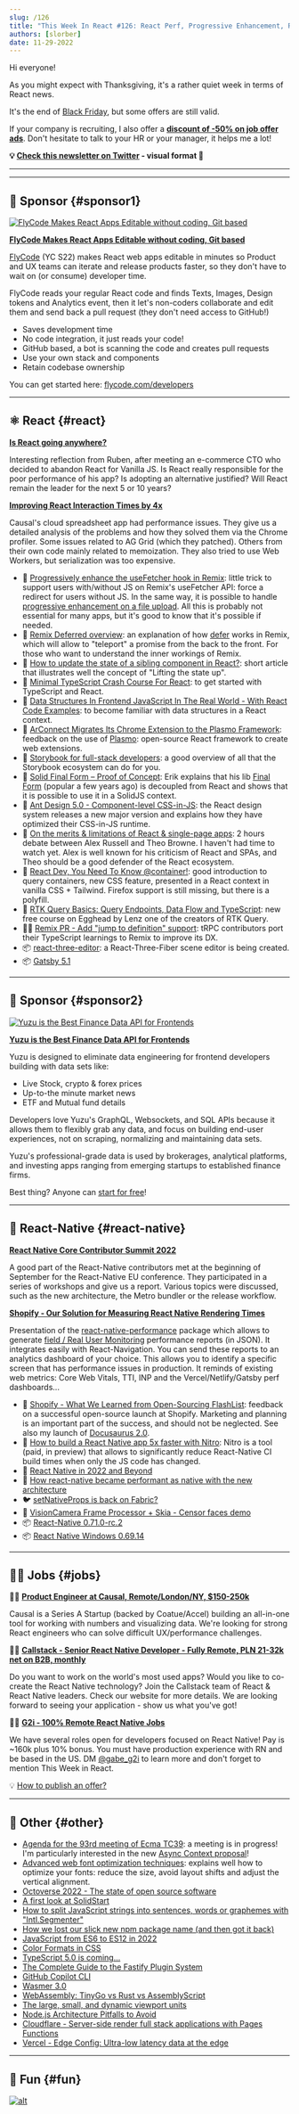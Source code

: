 ```yaml
---
slug: /126
title: "This Week In React #126: React Perf, Progressive Enhancement, Remix, Storybook, React-Native, FlashList, Nitro, TC39..."
authors: [slorber]
date: 11-29-2022
---
```


Hi everyone!

As you might expect with Thanksgiving, it's a rather quiet week in terms of React news.

It's the end of [Black Friday](https://thisweekinreact.com/black-friday), but some offers are still valid.

If your company is recruiting, I also offer a [**discount of -50% on job offer ads**](https://thisweekinreact.com/sponsor#sponsor-jobs). Don't hesitate to talk to your HR or your manager, it helps me a lot!

<!-- truncate -->

**💡 [Check this newsletter on Twitter](https://slo.im/thread) - visual format 🎨**

---


<Support />

---

## 💸 Sponsor {#sponsor1}

[![FlyCode Makes React Apps Editable without coding, Git based](/emails/issues/124/flycode.jpg)](https://bit.ly/3UPwAoJ)

**[FlyCode Makes React Apps Editable without coding, Git based](https://bit.ly/3UPwAoJ)**

[FlyCode](https://bit.ly/3wWSi00) (YC S22) makes React web apps editable in minutes so Product and UX teams can iterate and release products faster, so they don't have to wait on (or consume) developer time.

FlyCode reads your regular React code and finds Texts, Images, Design tokens and Analytics event, then it let's non-coders collaborate and edit them and send back a pull request (they don't need access to GitHub!)

- Saves development time
- No code integration, it just reads your code!
- GitHub based, a bot is scanning the code and creates pull requests
- Use your own stack and components
- Retain codebase ownership

You can get started here: [flycode.com/developers](https://www.flycode.com/developers)

---

## ⚛️ React {#react}

**[Is React going anywhere?](https://www.infoxicator.com/is-react-going-anywhere)**

Interesting reflection from Ruben, after meeting an e-commerce CTO who decided to abandon React for Vanilla JS. Is React really responsible for the poor performance of his app? Is adopting an alternative justified? Will React remain the leader for the next 5 or 10 years?

**[Improving React Interaction Times by 4x](https://www.causal.app/blog/react-perf)**

Causal's cloud spreadsheet app had performance issues. They give us a detailed analysis of the problems and how they solved them via the Chrome profiler. Some issues related to AG Grid (which they patched). Others from their own code mainly related to memoization. They also tried to use Web Workers, but serialization was too expensive.

- 📜 [Progressively enhance the useFetcher hook in Remix](https://sergiodxa.com/articles/progressively-enhance-the-usefetcher-hook-in-remix): little trick to support users with/without JS on Remix's useFetcher API: force a redirect for users without JS. In the same way, it is possible to handle [progressive enhancement on a file upload](https://twitter.com/ebey_jacob/status/1596223682246234113). All this is probably not essential for many apps, but it's good to know that it's possible if needed.
- 📜 [Remix Deferred overview](https://gist.github.com/jacob-ebey/9bde9546c1aafaa6bc8c242054b1be26): an explanation of how [defer](https://github.com/remix-run/remix/issues/4486) works in Remix, which will allow to "teleport" a promise from the back to the front. For those who want to understand the inner workings of Remix.
- 📜 [How to update the state of a sibling component in React?](https://alexsidorenko.com/blog/react-siblings/): short article that illustrates well the concept of "Lifting the state up".
- 📜 [Minimal TypeScript Crash Course For React](https://profy.dev/article/react-typescript): to get started with TypeScript and React.
- 📜 [Data Structures In Frontend JavaScript In The Real World - With React Code Examples](https://profy.dev/article/javascript-data-structures): to become familiar with data structures in a React context.
- 📜 [ArConnect Migrates Its Chrome Extension to the Plasmo Framework](https://blog.plasmo.com/p/migrating-chrome-extension-to-plasmo): feedback on the use of [Plasmo](https://github.com/PlasmoHQ/plasmo): open-source React framework to create web extensions.
- 📜 [Storybook for full-stack developers](https://storybook.js.org/blog/storybook-for-full-stack-developers/): a good overview of all that the Storybook ecosystem can do for you.
- 📜 [Solid Final Form – Proof of Concept](https://erikras.com/blog/solid-final-form-poc): Erik explains that his lib [Final Form](https://final-form.org/react) (popular a few years ago) is decoupled from React and shows that it is possible to use it in a SolidJS context.
- 📜 [Ant Design 5.0 - Component-level CSS-in-JS](https://ant.design/docs/blog/css-in-js): the React design system releases a new major version and explains how they have optimized their CSS-in-JS runtime.
- 🎥 [On the merits & limitations of React & single-page apps](https://www.youtube.com/watch?v=ChfjZV-aA_Y): 2 hours debate between Alex Russell and Theo Browne. I haven't had time to watch yet. Alex is well known for his criticism of React and SPAs, and Theo should be a good defender of the React ecosystem.
- 🎥 [React Dev, You Need To Know @container!](https://www.youtube.com/watch?v=ypN-Uwshc5M): good introduction to query containers, new CSS feature, presented in a React context in vanilla CSS + Tailwind. Firefox support is still missing, but there is a polyfill.
- 🎥 [RTK Query Basics: Query Endpoints, Data Flow and TypeScript](https://egghead.io/courses/rtk-query-basics-query-endpoints-data-flow-and-typescript-57ea3c43): new free course on Egghead by Lenz one of the creators of RTK Query.
- 🧑‍💻 [Remix PR - Add "jump to definition" support](https://github.com/remix-run/remix/pull/4689): tRPC contributors port their TypeScript learnings to Remix to improve its DX.
- 📦 [react-three-editor](https://github.com/pmndrs/react-three-editor): a React-Three-Fiber scene editor is being created.
- 📦 [Gatsby 5.1](https://www.gatsbyjs.com/docs/reference/release-notes/v5.1/)

<SubscribeFormEmbed />

---

## 💸 Sponsor {#sponsor2}

[![Yuzu is the Best Finance Data API for Frontends](/emails/issues/126/yuzu.png)](https://www.yuzu.dev/)

**[Yuzu is the Best Finance Data API for Frontends](https://www.yuzu.dev/)**

Yuzu is designed to eliminate data engineering for frontend developers building with data sets like:

- Live Stock, crypto & forex prices
- Up-to-the minute market news
- ETF and Mutual fund details

Developers love Yuzu's GraphQL, Websockets, and SQL APIs because it allows them to flexibly grab any data, and focus on building end-user experiences, not on scraping, normalizing and maintaining data sets.

Yuzu's professional-grade data is used by brokerages, analytical platforms, and investing apps ranging from emerging startups to established finance firms.

Best thing? Anyone can [start for free](https://www.yuzu.dev/pricing)!

---

## 📱 React-Native {#react-native}

**[React Native Core Contributor Summit 2022](https://reactnative.dev/blog/2022/11/22/react-native-core-contributor-summit-2022)**

A good part of the React-Native contributors met at the beginning of September for the React-Native EU conference. They participated in a series of workshops and give us a report. Various topics were discussed, such as the new architecture, the Metro bundler or the release workflow.

**[Shopify - Our Solution for Measuring React Native Rendering Times](https://shopify.engineering/measuring-react-native-rendering-times)**

Presentation of the [react-native-performance](https://github.com/Shopify/react-native-performance) package which allows to generate [field / Real User Monitoring](https://web.dev/lab-and-field-data-differences/) performance reports (in JSON). It integrates easily with React-Navigation. You can send these reports to an analytics dashboard of your choice. This allows you to identify a specific screen that has performance issues in production. It reminds of existing web metrics: Core Web Vitals, TTI, INP and the Vercel/Netlify/Gatsby perf dashboards...

- 📜 [Shopify - What We Learned from Open-Sourcing FlashList](https://shopify.engineering/what-we-learned-from-open-sourcing-flashlist): feedback on a successful open-source launch at Shopify. Marketing and planning is an important part of the success, and should not be neglected. See also my launch of [Docusaurus 2.0](https://www.indiehackers.com/post/1-on-product-hunt-thanks-to-newsletters-and-good-timing-2c7d8809d9).
- 📜 [How to build a React Native app 5x faster with Nitro](https://blog.nitro.build/how-to-build-a-react-native-app-5x-faster-with-nitro-d7e512b18d90): Nitro is a tool (paid, in preview) that allows to significantly reduce React-Native CI build times when only the JS code has changed.
- 📜 [React Native in 2022 and Beyond](https://semaphoreci.com/blog/react-native)
- 📜 [How react-native became performant as native with the new architecture](https://medium.com/ocp-digital-factory/how-react-native-became-performant-as-native-with-the-new-architecture-6e678c3178aa)
- 🐦 [setNativeProps is back on Fabric?](https://twitter.com/o_kwasniewski/status/1596090790350303233)
- 🎨 [VisionCamera Frame Processor + Skia - Censor faces demo](https://twitter.com/mrousavy/status/1595746972190883840)
- 📦 [React-Native 0.71.0-rc.2](https://twitter.com/Kelset/status/1595839212502261760)
- 📦 [React Native Windows 0.69.14](https://github.com/microsoft/react-native-windows/releases/tag/react-native-windows_v0.69.14)

---

## 🧑‍💻 Jobs {#jobs}

🧑‍💼 [**Product Engineer at Causal, Remote/London/NY, $150-250k**](https://jobs.lever.co/causal-app/4acaafbe-ef3d-45a6-bbe6-687c022d727c?lever-origin=applied&lever-source%5B%5D=thisweekinreact.com)

Causal is a Series A Startup (backed by Coatue/Accel) building an all-in-one tool for working with numbers and visualizing data. We're looking for strong React engineers who can solve difficult UX/performance challenges.

🧑‍💼 [**Callstack - Senior React Native Developer - Fully Remote, PLN 21-32k net on B2B, monthly**](https://www.callstack.com/senior-react-native-developer)

Do you want to work on the world's most used apps? Would you like to co-create the React Native technology? Join the Callstack team of React & React Native leaders. Check our website for more details. We are looking forward to seeing your application - show us what you've got!

🧑‍💼 [**G2i - 100% Remote React Native Jobs**](https://twitter.com/gabe_g2i/status/1563204813881425926?s=20&t=ArRLC77BpRwXXCdx8fnUqw)

We have several roles open for developers focused on React Native! Pay is ~160k plus 10% bonus. You must have production experience with RN and be based in the US. DM [@gabe_g2i](https://twitter.com/gabe_g2i) to learn more and don't forget to mention This Week in React.

💡 [How to publish an offer?](https://thisweekinreact.com/sponsor)

---

## 🔀 Other {#other}

- [Agenda for the 93rd meeting of Ecma TC39](https://github.com/tc39/agendas/blob/main/2022/11.md): a meeting is in progress! I'm particularly interested in the new [Async Context proposal](https://github.com/legendecas/proposal-async-context)!
- [Advanced web font optimization techniques](https://pixelpoint.io/blog/advanced-web-font-optimization-techniques/): explains well how to optimize your fonts: reduce the size, avoid layout shifts and adjust the vertical alignment.
- [Octoverse 2022 - The state of open source software](https://octoverse.github.com/)
- [A first look at SolidStart](https://ajcwebdev.com/2022/11/20/a-first-look-at-solidstart/)
- [How to split JavaScript strings into sentences, words or graphemes with "Intl.Segmenter"](https://www.stefanjudis.com/today-i-learned/how-to-split-javascript-strings-with-intl-segmenter/)
- [How we lost our slick new npm package name (and then got it back)](https://reactflow.dev/blog/reactflow-npm-package-name/)
- [JavaScript from ES6 to ES12 in 2022](https://medium.com/@bluetch/javascript-es6-es7-es8-es9-es10-es11-and-es12-519d8be7d48c)
- [Color Formats in CSS](https://www.joshwcomeau.com/css/color-formats/)
- [TypeScript 5.0 is coming...](https://www.youtube.com/watch?v=PTU-H6Wwbh8)
- [The Complete Guide to the Fastify Plugin System](https://www.nearform.com/blog/complete-guide-fastify-plugin-system/)
- [GitHub Copilot CLI](https://githubnext.com/projects/copilot-cli/)
- [Wasmer 3.0](https://wasmer.io/posts/announcing-wasmer-3.0)
- [WebAssembly: TinyGo vs Rust vs AssemblyScript](https://ecostack.dev/posts/wasm-tinygo-vs-rust-vs-assemblyscript/)
- [The large, small, and dynamic viewport units](https://web.dev/viewport-units/)
- [Node.js Architecture Pitfalls to Avoid](https://blog.appsignal.com/2022/11/23/nodejs-architecture-pitfalls-to-avoid.html)
- [Cloudflare - Server-side render full stack applications with Pages Functions](https://blog.cloudflare.com/pages-full-stack-frameworks/)
- [Vercel - Edge Config: Ultra-low latency data at the edge](https://vercel.com/blog/edge-config-ultra-low-latency-data-at-the-edge)

---

## 🤭 Fun {#fun}

[![alt](/emails/issues/126/meme.png)](https://twitter.com/addyosmani/status/1595470573001314309)
